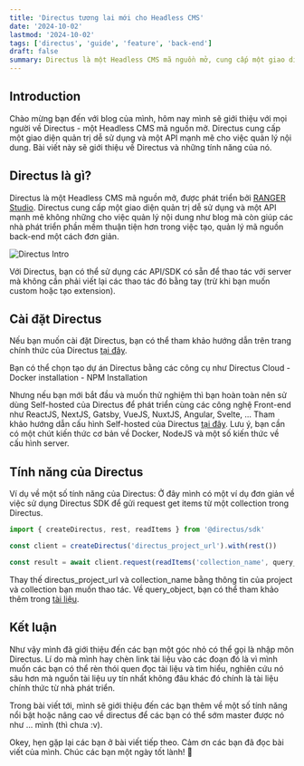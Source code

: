 ```yaml
---
title: 'Directus tương lai mới cho Headless CMS'
date: '2024-10-02'
lastmod: '2024-10-02'
tags: ['directus', 'guide', 'feature', 'back-end']
draft: false
summary: Directus là một Headless CMS mã nguồn mở, cung cấp một giao diện quản trị dễ sử dụng và một API mạnh mẽ cho việc quản lý nội dung. Bài viết này sẽ giới thiệu về Directus và những tính năng của nó.
---
```


## Introduction

Chào mừng bạn đến với blog của mình, hôm nay mình sẽ giới thiệu với mọi người về Directus - một Headless CMS mã nguồn mở. Directus cung cấp một giao diện quản trị dễ sử dụng và một API mạnh mẽ cho việc quản lý nội dung. Bài viết này sẽ giới thiệu về Directus và những tính năng của nó.

## Directus là gì?

Directus là một Headless CMS mã nguồn mở, được phát triển bởi [RANGER Studio](https://rangerstudio.com/). Directus cung cấp một giao diện quản trị dễ sử dụng và một API mạnh mẽ không những cho việc quản lý nội dung như blog mà còn giúp các nhà phát triển phần mềm thuận tiện hơn trong việc tạo, quản lý mã nguồn back-end một cách đơn giản.

![Directus Intro](/static/images/introDirectus.webp)

Với Directus, bạn có thể sử dụng các API/SDK có sẵn để thao tác với server mà không cần phải viết
lại các thao tác đó bằng tay (trừ khi bạn muốn custom hoặc tạo extension).

## Cài đặt Directus

Nếu bạn muốn cài đặt Directus, bạn có thể tham khảo hướng dẫn trên trang chính thức của Directus [tại đây](https://docs.directus.io/getting-started/installation.html).

Bạn có thể chọn tạo dự án Directus bằng các công cụ như Directus Cloud - Docker installation - NPM Installation

Nhưng nếu bạn mới bắt đầu và muốn thử nghiệm thì bạn hoàn toàn nên sử dùng Self-hosted của Directus để phát triển cùng các công nghệ Front-end như ReactJS, NextJS, Gatsby, VueJS, NuxtJS, Angular, Svelte, ... Tham khảo hướng dẫn cấu hình Self-hosted của Directus [tại đây](https://docs.directus.io/self-hosted/quickstart.html). Lưu ý, bạn cần có một chút kiến thức cơ bản về Docker, NodeJS và một số kiến thức về cấu hình server.

## Tính năng của Directus

Ví dụ về một số tính năng của Directus:
Ở đây mình có một ví dụ đơn giản về việc sử dụng Directus SDK để gửi request get items từ một collection trong Directus.

```javascript
import { createDirectus, rest, readItems } from '@directus/sdk'

const client = createDirectus('directus_project_url').with(rest())

const result = await client.request(readItems('collection_name', query_object))
```

Thay thế directus_project_url và collection_name bằng thông tin của project và collection bạn muốn thao tác. Về query_object, bạn có thể tham khảo thêm trong [tài liệu](https://docs.directus.io/reference/query.html).

## Kết luận

Như vậy mình đã giới thiệu đến các bạn một góc nhỏ có thể gọi là nhập môn Directus. Lí do mà mình hay chèn link tài liệu vào các đoạn đó là vì mình muốn các bạn có thể rèn thói quen đọc tài liệu và tìm hiểu, nghiên cứu nó sâu hơn mà nguồn tài liệu uy tín nhất không đâu khác đó chính là tài liệu chính thức từ nhà phát triển.

Trong bài viết tới, mình sẽ giới thiệu đến các bạn thêm về một số tính năng nổi bật hoặc nâng cao về directus để các bạn có thể sớm master được nó như ... mình (thì chưa :v).

Okey, hẹn gặp lại các bạn ở bài viết tiếp theo. Cảm ơn các bạn đã đọc bài viết của mình. Chúc các bạn một ngày tốt lành! 🌟
